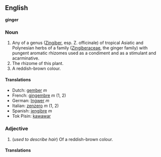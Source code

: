 ==English==
'''ginger'''

===Noun===

# Any of a genus ([[Zingiber]], esp. Z. officinale) of tropical Asiatic and Polynesian herbs of a family ([[Zingiberaceae]], the ginger family) with pungent aromatic rhizomes used as a condiment and as a stimulant and acarminative.
# The rhizome of this plant.
# A reddish-brown colour.

====Translations====
*Dutch: [[gember]] ''m''
*French: [[gingembre]] ''m'' (1, 2)
*German: [[Ingwer]] ''m''
*Italian: [[zenzero]] ''m'' (1, 2)
*Spanish: [[jengibre]] ''m''
*Tok Pisin: [[kawawar]]

===Adjective===

#(''used to describe hair'') Of a reddish-brown colour.

====Translations====